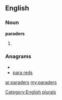 ==English==

===Noun===
'''paraders'''

# {{plural of|[[parader]]}}

===Anagrams===
* {{alphagram|aadeprrs}}
* [[para reds#English|para reds]]

[[Category:English plurals]]

[[ar:paraders]]
[[my:paraders]]